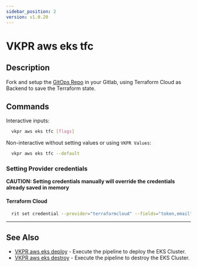 ```yaml
---
sidebar_position: 2
version: v1.0.20
---
```


# VKPR aws eks tfc

## Description

Fork and setup the [GitOps Repo](https://gitlab.com/vkpr/aws-eks) in your Gitlab, using Terraform Cloud as Backend to save the Terraform state.

## Commands

Interactive inputs:

```bash
  vkpr aws eks tfc [flags]
```

Non-interactive without setting values or using `VKPR Values`:

```bash
  vkpr aws eks tfc --default
```

### Setting Provider credentials

**CAUTION: Setting credentials manually will override the credentials already saved in memory**

#### Terraform Cloud

```bash
  rit set credential --provider="terraformcloud" --fields="token,email" --values="your-token,your-email"
```

---

## See Also

- [VKPR aws eks deploy](/docs/commands/aws/eks/vkpr_aws_eks_deploy) - Execute the pipeline to deploy the EKS Cluster.
- [VKPR aws eks destroy](/docs/commands/aws/eks/vkpr_aws_eks_destroy) - Execute the pipeline to destroy the EKS Cluster.
